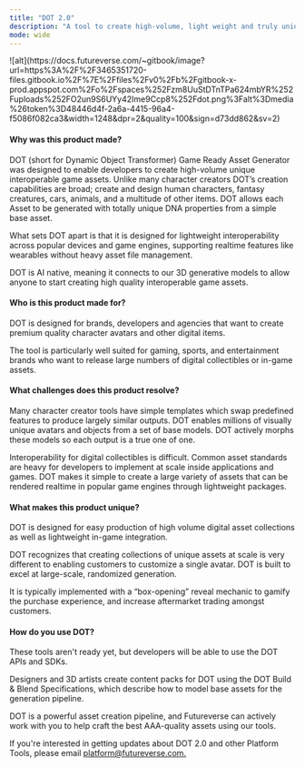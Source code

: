 ```yaml
---
title: "DOT 2.0"
description: "A tool to create high-volume, light weight and truly unique character and object collections."
mode: wide
---
```


<Frame>
 ![alt](https://docs.futureverse.com/~gitbook/image?url=https%3A%2F%2F3465351720-files.gitbook.io%2F%7E%2Ffiles%2Fv0%2Fb%2Fgitbook-x-prod.appspot.com%2Fo%2Fspaces%252Fzm8UuStDTnTPa624mbYR%252Fuploads%252FO2un9S6UYy42Ime9Ccp8%252Fdot.png%3Falt%3Dmedia%26token%3D48446d4f-2a6a-4415-96a4-f5086f082ca3&width=1248&dpr=2&quality=100&sign=d73dd862&sv=2)   
</Frame>

#### Why was this product made?

DOT (short for Dynamic Object Transformer) Game Ready Asset Generator was designed to enable developers to create high-volume unique interoperable game assets. Unlike many character creators DOT’s creation capabilities are broad; create and design human characters, fantasy creatures, cars, animals, and a multitude of other items. DOT allows each Asset to be generated with totally unique DNA properties from a simple base asset.

What sets DOT apart is that it is designed for lightweight interoperability across popular devices and game engines, supporting realtime features like wearables without heavy asset file management.

DOT is AI native, meaning it connects to our 3D generative models to allow anyone to start creating high quality interoperable game assets.

#### Who is this product made for?

DOT is designed for brands, developers and agencies that want to create premium quality character avatars and other digital items.

The tool is particularly well suited for gaming, sports, and entertainment brands who want to release large numbers of digital collectibles or in-game assets.

#### What challenges does this product resolve?

Many character creator tools have simple templates which swap predefined features to produce largely similar outputs. DOT enables millions of visually unique avatars and objects from a set of base models. DOT actively morphs these models so each output is a true one of one.

Interoperability for digital collectibles is difficult. Common asset standards are heavy for developers to implement at scale inside applications and games. DOT makes it simple to create a large variety of assets that can be rendered realtime in popular game engines through lightweight packages.

#### What makes this product unique?

DOT is designed for easy production of high volume digital asset collections as well as lightweight in-game integration.

DOT recognizes that creating collections of unique assets at scale is very different to enabling customers to customize a single avatar. DOT is built to excel at large-scale, randomized generation.

It is typically implemented with a “box-opening” reveal mechanic to gamify the purchase experience, and increase aftermarket trading amongst customers.

#### How do you use DOT?

These tools aren't ready yet, but developers will be able to use the DOT APIs and SDKs.

Designers and 3D artists create content packs for DOT using the DOT Build & Blend Specifications, which describe how to model base assets for the generation pipeline.

DOT is a powerful asset creation pipeline, and Futureverse can actively work with you to help craft the best AAA-quality assets using our tools.

If you're interested in getting updates about DOT 2.0 and other Platform Tools, please email [platform@futureverse.com](mailto:platform@futureverse.com)[.](mailto:platform@futureverse.com?subject=DOT%202.0%20waitlist)
